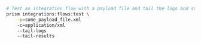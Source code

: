 ```bash
# Test an integration flow with a payload file and tail the logs and step results
prism integrations:flows:test \
    -p=some_payload_file.xml
    -c=application/xml
    --tail-logs
    --tail-results
```
